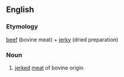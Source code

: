 ==English==
===Etymology===
[[beef]] (bovine meat) + [[jerky]] (dried preparation)

===Noun===
{{en-noun|beef jerkies}}
# [[jerked]] [[meat]] of bovine origin